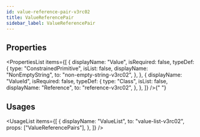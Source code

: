 ```yaml
---
id: value-reference-pair-v3rc02
title: ValueReferencePair
sidebar_label: ValueReferencePair
---
```



## Properties

<PropertiesList
  items={[
    {
      displayName: "Value",
      isRequired: false,
      typeDef: {
        type: "ConstrainedPrimitive",
        isList: false,
        displayName: "NonEmptyString",
        to: "non-empty-string-v3rc02",
      },
    },
    {
      displayName: "ValueId",
      isRequired: false,
      typeDef: {
        type: "Class",
        isList: false,
        displayName: "Reference",
        to: "reference-v3rc02",
      },
    },
  ]}
/>{" "}


## Usages

<UsageList
  items={[
    {
      displayName: "ValueList",
      to: "value-list-v3rc02",
      props: ["ValueReferencePairs"],
    },
  ]}
/>
